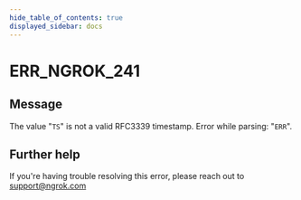 ```yaml
---
hide_table_of_contents: true
displayed_sidebar: docs
---
```



# ERR_NGROK_241

## Message

The value "`TS`" is not a valid RFC3339 timestamp. Error while parsing: "`ERR`".

<ErrorDetails error="err_ngrok_241" />

## Further help

If you're having trouble resolving this error, please reach out to [support@ngrok.com](mailto:support@ngrok.com?subject=Help%20with%20ERR_NGROK_241)

